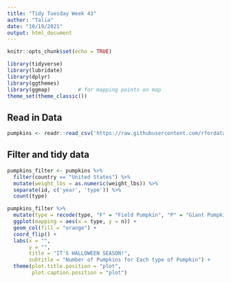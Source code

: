 ```yaml
---
title: "Tidy Tuesday Week 43"
author: "Talia"
date: "10/19/2021"
output: html_document
---
```


```r
knitr::opts_chunk$set(echo = TRUE)
```

```r
library(tidyverse)     
library(lubridate)
library(dplyr)
library(ggthemes) 
library(ggmap)         # for mapping points on map
theme_set(theme_classic())
```

## Read in Data

```r
pumpkins <- readr::read_csv('https://raw.githubusercontent.com/rfordatascience/tidytuesday/master/data/2021/2021-10-19/pumpkins.csv')
```

## Filter and tidy data 

```r
pumpkins_filter <- pumpkins %>% 
  filter(country == "United States") %>%
  mutate(weight_lbs = as.numeric(weight_lbs)) %>% 
  separate(id, c('year', 'type')) %>% 
  count(type)

pumpkins_filter %>%
  mutate(type = recode(type, "F" = "Field Pumpkin", "P" = "Giant Pumpkin", "S" = "Giant Squash", "W" = "Giant Watermelon", "L" = "Long Gourd", "T" = "Tomato")) %>% 
  ggplot(mapping = aes(x = type, y = n)) +
  geom_col(fill = "orange") +
  coord_flip() + 
  labs(x = "",
       y = "", 
       title = "IT'S HALLOWEEN SEASON!",
       subtitle = "Number of Pumpkins for Each type of Pumpkin") +
  theme(plot.title.position = "plot",
        plot.caption.position = "plot")
```

